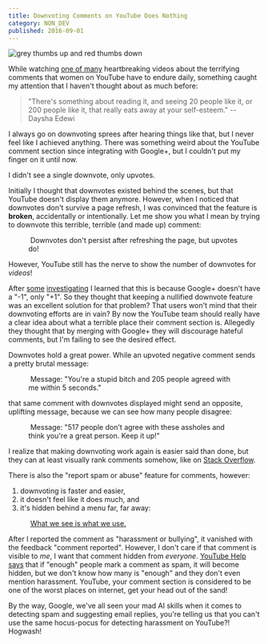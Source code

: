```yaml
---
title: Downvoting Comments on YouTube Does Nothing
category: NON_DEV
published: 2016-09-01
---
```



<Image
  alt="grey thumbs up and red thumbs down"
  srcId="1_WYXZ7_PzCcipvAqFdBA-0A_2x_i37qbg"
  originalWidth="1400"
  originalHeight="695"
/>

While watching [one of many][women-on-youtube] heartbreaking videos about the terrifying comments that women on YouTube have to endure daily, something caught my attention that I haven't thought about as much before:

  > "There's something about reading it, and seeing 20 people like it, or 200 people like it, that really eats away at your self-esteem." --Daysha Edewi

I always go on downvoting sprees after hearing things like that, but I never feel like I achieved anything. There was something weird about the YouTube comment section since integrating with Google+, but I couldn't put my finger on it until now.

I didn't see a single downvote, only upvotes.

Initially I thought that downvotes existed behind the scenes, but that YouTube doesn't display them anymore. However, when I noticed that downvotes don't survive a page refresh, I was convinced that the feature is **broken**, accidentally or intentionally. Let me show you what I mean by trying to downvote this terrible, terrible (and made up) comment:

<Figure>
  <Image
    rounded={false}
    srcId="1_vR-EoMCW4y_TwGIJn5LzMA_2x_gz1bgv"
    originalWidth="1400"
    originalHeight="227"
  />
  <Caption>
    Downvotes don't persist after refreshing the page, but upvotes do!
  </Caption>
</Figure>

However, YouTube still has the nerve to show the number of downvotes for _videos_!

After [some][quora-downvoting] [investigating][forum-downvoting] I learned that this is because Google+ doesn't have a "-1", only "+1". So they thought that keeping a nullified downvote feature was an excellent solution for that problem? That users won't mind that their downvoting efforts are in vain? By now the YouTube team should really have a clear idea about what a terrible place their comment section is. Allegedly they thought that by merging with Google+ they will discourage hateful comments, but I'm failing to see the desired effect.

Downvotes hold a great power. While an upvoted negative comment sends a pretty brutal message:

<Figure>
  <Image
    rounded={false}
    srcId="1_dm6W7hZI2ULnF4woamHXDQ_2x_mqts6x"
    originalWidth="648"
    originalHeight="228"
  />
  <Caption>
    Message: "You're a stupid bitch and 205 people agreed with me within 5 seconds."
  </Caption>
</Figure>

that same comment with downvotes displayed might send an opposite, uplifting message, because we can see how many people disagree:

<Figure>
  <Image
    rounded={false}
    srcId="1_Hbw79wriYEu7Yrgaa_srGA_2x_qlbhve"
    originalWidth="648"
    originalHeight="228"
  />
  <Caption>
    Message: "517 people don't agree with these assholes and think you're a great person. Keep it up!"
  </Caption>
</Figure>

I realize that making downvoting work again is easier said than done, but they can at least visually rank comments somehow, like on [Stack Overflow][stack-overflow].

There is also the "report spam or abuse" feature for comments, however:

  1. downvoting is faster and easier,
  2. it doesn't feel like it does much, and
  3. it's hidden behind a menu far, far away:

<Figure>
  <Image
    rounded={false}
    srcId="1_CFUFq8pmpeE11w5KHGDJDg_2x_jsdk6y"
    originalWidth="1400"
    originalHeight="149"
  />
  <Caption>
    <A href="https://medium.com/the-year-of-the-looking-glass/what-you-see-is-what-you-use-5a97677a8c71#.e7shjqthd">
      What we see is what we use.
    </A>
  </Caption>
</Figure>

After I reported the comment as "harassment or bullying", it vanished with the feedback "comment reported". However, I don't care if that comment is visible to _me_, I want that comment hidden from _everyone_. [YouTube Help says][docs-reporting] that if "enough" people mark a comment as spam, it will become hidden, but we don't know how many is "enough" and they don't even mention harassment. YouTube, your comment section is considered to be one of the worst places on internet, get your head out of the sand!

By the way, Google, we've all seen your mad AI skills when it comes to detecting spam and suggesting email replies, you're telling us that you can't use the same hocus-pocus for detecting harassment on YouTube?! Hogwash!

[women-on-youtube]: https://youtu.be/ffjQaF5ejF0
[quora-downvoting]: https://www.quora.com/Does-downvoting-a-comment-on-YouTube-even-do-anything
[forum-downvoting]: https://productforums.google.com/forum/#!topic/youtube/YD00Zo1AXoE
[stack-overflow]: https://stackoverflow.com/
[docs-reporting]: https://support.google.com/youtube/answer/2802027?hl=en
